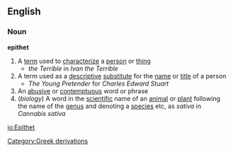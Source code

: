 ==English==
===Noun===
'''epithet'''
#A [[term]] used to [[characterize]] a [[person]] or [[thing]]
#* ''the Terrible'' in ''Ivan the Terrible''
#A term used as a [[descriptive]] [[substitute]] for the [[name]] or [[title]] of a person
#* ''The Young Pretender'' for ''Charles Edward Stuart''
#An [[abusive]] or [[contemptuous]] word or phrase
#(''biology'') A word in the [[scientific]] name of an [[animal]] or [[plant]] following the name of the [[genus]] and denoting a [[species]] etc, as ''sativa'' in ''Cannabis sativa''
[[Category:Greek derivations]]

[[io:Epithet]]